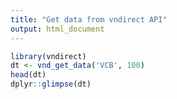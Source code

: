 ```yaml
---
title: "Get data from vndirect API"
output: html_document
---
```


```r
library(vndirect)
dt <- vnd_get_data('VCB', 100)
head(dt)
dplyr::glimpse(dt)
```

